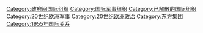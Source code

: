[[Category:政府间国际组织|Category:政府间国际组织]]
[[Category:国际军事组织|Category:国际军事组织]]
[[Category:已解散的国际组织|Category:已解散的国际组织]]
[[Category:20世纪欧洲军事|Category:20世纪欧洲军事]]
[[Category:20世纪欧洲政治|Category:20世纪欧洲政治]]
[[Category:东方集团|Category:东方集团]]
[[Category:1955年国际关系|Category:1955年国际关系]]
